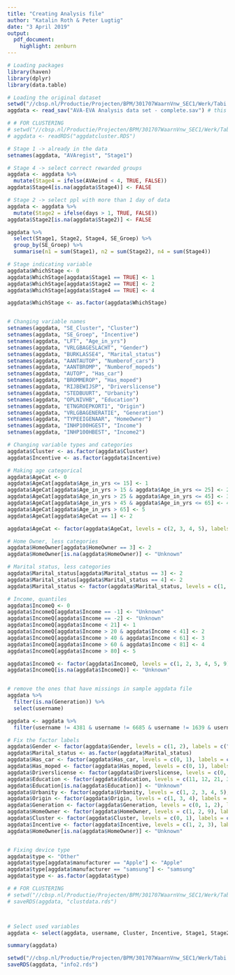```yaml
---
title: "Creating Analysis file"
author: "Katalin Roth & Peter Lugtig"
date: "3 April 2019"
output:
  pdf_document: 
    highlight: zenburn
---
```


```r
# Loading packages
library(haven)
library(dplyr)
library(data.table)

# Loading the original dataset
setwd("//cbsp.nl/Productie/Projecten/BPM/301707WaarnVnw_SEC1/Werk/Tabi Verplaatsingen App/Data/Aggregated Dataset")
aggdata <- read_sav("AVA-EVA Analysis data set - complete.sav") # this is the raw data file

# # FOR CLUSTERING
# setwd("//cbsp.nl/Productie/Projecten/BPM/301707WaarnVnw_SEC1/Werk/Tabi Verplaatsingen App/Data/Katie/Thesis/Documents")
# aggdata <- readRDS("aggdatcluster.RDS")

# Stage 1 -> already in the data
setnames(aggdata, "AVAregist", "Stage1")

# Stage 4 -> select correct rewarded groups
aggdata <- aggdata %>%
  mutate(Stage4 = ifelse(AVAeind < 4, TRUE, FALSE))
aggdata$Stage4[is.na(aggdata$Stage4)] <- FALSE

# Stage 2 -> select ppl with more than 1 day of data
aggdata <- aggdata %>%
  mutate(Stage2 = ifelse(days > 1, TRUE, FALSE))
aggdata$Stage2[is.na(aggdata$Stage2)] <- FALSE

aggdata %>%
  select(Stage1, Stage2, Stage4, SE_Groep) %>%
  group_by(SE_Groep) %>%
  summarise(n1 = sum(Stage1), n2 = sum(Stage2), n4 = sum(Stage4))

# Stage indicating variable
aggdata$WhichStage <- 0
aggdata$WhichStage[aggdata$Stage1 == TRUE] <- 1
aggdata$WhichStage[aggdata$Stage2 == TRUE] <- 2
aggdata$WhichStage[aggdata$Stage4 == TRUE] <- 4

aggdata$WhichStage <- as.factor(aggdata$WhichStage)


# Changing variable names
setnames(aggdata, "SE_Cluster", "Cluster")
setnames(aggdata, "SE_Groep", "Incentive")
setnames(aggdata, "LFT", "Age_in_yrs")
setnames(aggdata, "VRLGBAGESLACHT", "Gender")
setnames(aggdata, "BURKLASSE4", "Marital_status")
setnames(aggdata, "AANTAUTOP", "Numberof_cars")
setnames(aggdata, "AANTBROMP", "Numberof_mopeds")
setnames(aggdata, "AUTOP", "Has_car")
setnames(aggdata, "BROMMEROP", "Has_moped")
setnames(aggdata, "RIJBEWIJSP", "Driverslicense")
setnames(aggdata, "STEDBUURT", "Urbanity")
setnames(aggdata, "OPLNIVHB", "Education")
setnames(aggdata, "ETNGROEPKORT1", "Origin")
setnames(aggdata, "VRLGBAGENERATIE", "Generation")
setnames(aggdata, "TYPEEIGENAAR", "HomeOwner")
setnames(aggdata, "INHP100HGEST", "Income")
setnames(aggdata, "INHP100HBEST", "Income2")

# Changing variable types and categories
aggdata$Cluster <- as.factor(aggdata$Cluster)
aggdata$Incentive <- as.factor(aggdata$Incentive)

# Making age categorical
aggdata$AgeCat <- 0
aggdata$AgeCat[aggdata$Age_in_yrs <= 15] <- 1
aggdata$AgeCat[aggdata$Age_in_yrs > 15 & aggdata$Age_in_yrs <= 25] <- 2
aggdata$AgeCat[aggdata$Age_in_yrs > 25 & aggdata$Age_in_yrs <= 45] <- 3
aggdata$AgeCat[aggdata$Age_in_yrs > 45 & aggdata$Age_in_yrs <= 65] <- 4
aggdata$AgeCat[aggdata$Age_in_yrs > 65] <- 5
aggdata$AgeCat[aggdata$AgeCat == 1] <- 2

aggdata$AgeCat <- factor(aggdata$AgeCat, levels = c(2, 3, 4, 5), labels = c("16-25", "26-45", "46-65", ">65"))

# Home Owner, less categories
aggdata$HomeOwner[aggdata$HomeOwner == 3] <- 2
aggdata$HomeOwner[is.na(aggdata$HomeOwner)] <- "Unknown"

# Marital status, less categories
aggdata$Marital_status[aggdata$Marital_status == 3] <- 2
aggdata$Marital_status[aggdata$Marital_status == 4] <- 2
aggdata$Marital_status <- factor(aggdata$Marital_status, levels = c(1, 2), labels = c("Married", "Single"))

# Income, quantiles
aggdata$IncomeQ <- 0
aggdata$IncomeQ[aggdata$Income == -1] <- "Unknown"
aggdata$IncomeQ[aggdata$Income == -2] <- "Unknown"
aggdata$IncomeQ[aggdata$Income < 21] <- 1
aggdata$IncomeQ[aggdata$Income > 20 & aggdata$Income < 41] <- 2
aggdata$IncomeQ[aggdata$Income > 40 & aggdata$Income < 61] <- 3
aggdata$IncomeQ[aggdata$Income > 60 & aggdata$Income < 81] <- 4
aggdata$IncomeQ[aggdata$Income > 80] <- 5

aggdata$IncomeQ <- factor(aggdata$IncomeQ, levels = c(1, 2, 3, 4, 5, 9), labels = c("0-20", "21-40", "41-60", "61-80", "81-100", "Unknown"))
aggdata$IncomeQ[is.na(aggdata$IncomeQ)] <- "Unknown"


# remove the ones that have missings in sample aggdata file
aggdata %>%
  filter(is.na(Generation)) %>%
  select(username)

aggdata <- aggdata %>%
  filter(username != 4381 & username != 6685 & username != 1639 & username != 8584 & username != 2421 & username != 8619)

# Fix the factor labels
aggdata$Gender <- factor(aggdata$Gender, levels = c(1, 2), labels = c("Male", "Female"))
aggdata$Marital_status <- as.factor(aggdata$Marital_status)
aggdata$Has_car <- factor(aggdata$Has_car, levels = c(0, 1), labels = c("No", "Yes"))
aggdata$Has_moped <- factor(aggdata$Has_moped, levels = c(0, 1), labels = c("No", "Yes"))
aggdata$Driverslicense <- factor(aggdata$Driverslicense, levels = c(0, 1), labels = c("No", "Yes"))
aggdata$Education <- factor(aggdata$Education, levels = c(11, 12, 21, 31, 32, 99), labels = c("Basisonderwijs", "Vmbo, avo onderbouw, mbo 1", "Havo, vwo, mbo", "Hbo-, wo-bachelor", "Hbo-, wo-master, doctor", "Unknown"))
aggdata$Education[is.na(aggdata$Education)] <- "Unknown"
aggdata$Urbanity <- factor(aggdata$Urbanity, levels = c(1, 2, 3, 4, 5), labels = c("Very strong", "Strong", "Moderate", "Little", "Not"))
aggdata$Origin <- factor(aggdata$Origin, levels = c(1, 3, 4), labels = c("Dutch", "Not-western", "Western"))
aggdata$Generation <- factor(aggdata$Generation, levels = c(0, 1, 2), labels = c("Dutch", "First", "Second"))
aggdata$HomeOwner <- factor(aggdata$HomeOwner, levels = c(1, 2, 9), labels = c("Owner", "Rent", "Unknown"))
aggdata$Cluster <- factor(aggdata$Cluster, levels = c(0, 1), labels = c("New", "ODiN"))
aggdata$Incentive <- factor(aggdata$Incentive, levels = c(1, 2, 3), labels = c("5-5-5", "5-10", "5-20"))
aggdata$HomeOwner[is.na(aggdata$HomeOwner)] <- "Unknown"


# Fixing device type
aggdata$type <- "Other"
aggdata$type[aggdata$manufacturer == "Apple"] <- "Apple"
aggdata$type[aggdata$manufacturer == "samsung"] <- "samsung"
aggdata$type <- as.factor(aggdata$type)

# # FOR CLUSTERING
# setwd("//cbsp.nl/Productie/Projecten/BPM/301707WaarnVnw_SEC1/Werk/Tabi Verplaatsingen App/Data/Katie/Thesis/Documents")
# saveRDS(aggdata, "clustdata.rds")



# Select used variables
aggdata <- select(aggdata, username, Cluster, Incentive, Stage1, Stage2, Stage4, Age_in_yrs, AgeCat, Gender, Marital_status, Education, Has_car, Has_moped, Driverslicense, Urbanity, Origin, Generation, HomeOwner, Income, Income2, IncomeQ, type)

summary(aggdata)

setwd("//cbsp.nl/Productie/Projecten/BPM/301707WaarnVnw_SEC1/Werk/Tabi Verplaatsingen App/Data/Katie/Thesis/Documents")
saveRDS(aggdata, "info2.rds")
```

